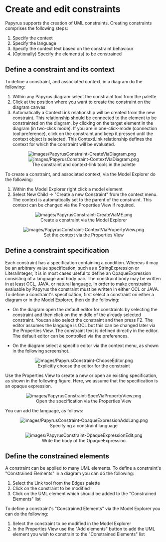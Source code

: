 = Create and edit constraints =

Papyrus supports the creation of UML constraints. Creating constraints comprises the following steps:

# Specify the context
# Specify the language
# Specify the context text based on the constraint behaviour
# (Optionally) Specify the element(s) to be constrained

== Define a constraint and its context ==
To define a constraint, and associated context, in a diagram do the following:

# Within any Papyrus diagram select the constraint tool from the palette
# Click at the position where you want to create the constraint on the diagram canvas 
# Automatically a ContextLink relationship will be created from the new constraint. This relationship should be connected to the element to be constrainted on the diagram, by clicking on the target element in the diagram (in two-click mode). If you are in one-click-mode (connection tool preference), click on the constraint and keep it pressed until the context object is selected. This ContextLink relationship defines the context for which the constraint will be evaluated.

<center>
[[Image:images/PapyrusConstraint-CreateViaDiagram.png]]&nbsp;&nbsp;&nbsp;[[Image:images/PapyrusConstraint-ContextViaDiagram.png]]<br>
The constraint and context-link tools in the palette
</center>

To create a constraint, and associated context, via the Model Explorer do the following:

# Within the Model Explorer right click a model element
# Select New Child -> "Create a new Constraint" from the context menu. The context is automatically set to the parent of the constraint. This context can be changed via the Properties View if required.

<center>
[[Image:images/PapyrusConstraint-CreateViaME.png]]<br>
Create a constraint via the Model Explorer
</center>

<center>
[[Image:images/PapyrusConstraint-ContextViaPropertyView.png]]<br>
Set the context via the Properties View
</center>

== Define a constraint specification ==

Each constraint has a specification containing a condition. Whereas it may be an arbitrary value specification, such as a StringExpression or LiteralInteger, it is in most cases useful to define an OpaqueExpression consisting of a language and body pair. The constraint body may be written in at least OCL, JAVA, or natural language. In order to make constraints evaluable by Papyrus the constraint must be written in either OCL or JAVA. To define a constraint's specification, first select a constraint on either a diagram or in the Model Explorer, then do the following:

* On the diagram open the default editor for constraints by selecting the constraint and then click on the middle of the already selected constraint. Youcan also select the constraint and then press F2. The editor assumes the language is OCL but this can be changed later via the Properties View. The constraint text is defined directly in the editor. The default editor can be controlled via the preferences. 

* On the diagram select a specific editor via the context menu, as shown in the following screenshot.

<center>
[[Image:images/PapyrusConstraint-ChooseEditor.png]]<br>
Explicitly choose the editor for the constraint
</center>

Use the Properties View to create a new or open an existing specification, as shown in the following figure. Here, we assume that the specification is an opaque expression.

<center>
[[Image:images/PapyrusConstraint-SpecViaPropertyView.png]]<br>
Open the specification via the Properties View
</center>

You can add the language, as follows:<br>
  
<center>
[[Image:images/PapyrusConstraint-OpaqueExpressionAddLang.png]]<br>
Specifying a constraint language
</center>

<center>
[[Image:images/PapyrusConstraint-OpaqueExpressionEdit.png]]<br>
Write the body of the OpaqueExpression
</center>

== Define the constrained elements ==
A constraint can be applied to many UML elements. To define a constraint's "Constrained Elements" in a diagram you can do the following: 

# Select the Link tool from the Edges palette
# Click on the constraint to be modified
# Click on the UML element which should be added to the "Constrained Elements" list

To define a constraint's "Constrained Elements" via the Model Explorer you can do the following: 

# Select the constraint to be modified in the Model Explorer
# In the Properties View use the "Add elements" button to add the UML element you wish to constrain to the "Constrained Elements" list
